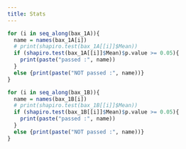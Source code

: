 ```yaml
---
title: Stats
---
```


```r
for (i in seq_along(bax_1A)){
  name = names(bax_1A[i])
  # print(shapiro.test(bax_1A[[i]]$Mean))
  if (shapiro.test(bax_1A[[i]]$Mean)$p.value >= 0.05){
    print(paste("passed :", name))
  } 
  else {print(paste("NOT passed :", name))}
}
```

```r
for (i in seq_along(bax_1B)){
  name = names(bax_1B[i])
  # print(shapiro.test(bax_1B[[i]]$Mean))
  if (shapiro.test(bax_1B[[i]]$Mean)$p.value >= 0.05){
    print(paste("passed :", name))
  } 
  else {print(paste("NOT passed :", name))}
}
```
